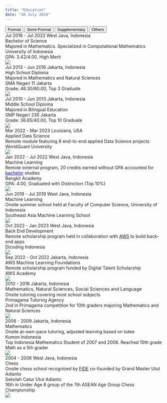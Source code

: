 ---
title: "Education"
date: "30 July 2024"
---

```{=html}
<div class="tab">
  <button class="tablinks" onclick="openEdu(event, 'formal')" id="defaultOpen">Formal</button>
  <button class="tablinks" onclick="openEdu(event, 'smifrm')">Semi-Formal</button>
  <button class="tablinks" onclick="openEdu(event, 'suplem')">Supplementary</button>
  <button class="tablinks" onclick="openEdu(event, 'others')">Others</button>
</div>

<div id="formal" class="tabcontent">
  <div class="education-card" id="bachelor">
    <div class="education-header">
      <span class="education-daterange">Jul 2016 - Jul 2022</span>
      <span class="education-location">West Java, Indonesia</span>
    </div>
    <div class="education-degree">Bachelor of Science</div>
    <div class="education-specialization">Majored in Mathematics. Specialized in Computational Mathematics</div>
    <div class="education-institution">University of Indonesia</div>
    <div class="education-gpa">GPA: 3.42/4.00, High Merit</div>
    <img class="education-logo" src="../images/University_of_Indonesia.png">
  </div>

  <div class="education-card">
    <div class="education-header">
      <span class="education-daterange">Jul 2013 - Jun 2016</span>
      <span class="education-location">Jakarta, Indonesia</span>
    </div>
    <div class="education-degree">High School Diploma</div>
    <div class="education-specialization">Majored in Mathematics and Natural Sciences</div>
    <div class="education-institution">SMA Negeri 11 Jakarta</div>
    <div class="education-gpa">Grade: 46.30/60.00, Top 3 Graduate</div>
    <img class="education-logo" src="https://upload.wikimedia.org/wikipedia/id/3/33/Logo_11Jakarta.png">
  </div>

  <div class="education-card">
    <div class="education-header">
      <span class="education-daterange">Jul 2010 - Jun 2013</span>
      <span class="education-location">Jakarta, Indonesia</span>
    </div>
    <div class="education-degree">Middle School Diploma</div>
    <div class="education-specialization">Majored in Bilingual Education</div>
    <div class="education-institution">SMP Negeri 236 Jakarta</div>
    <div class="education-gpa">Grade: 36.65/40.00, Top 10 Graduate</div>
    <img class="education-logo" src="../images/SMPN_236_Jakarta.png">
  </div>
</div>

<div id="smifrm" class="tabcontent">
  <div class="education-card">
    <div class="education-header">
      <span class="education-daterange">Mar 2022 - Mar 2023</span>
      <span class="education-location">Louisiana, USA</span>
    </div>
    <div class="education-concentration">Applied Data Science</div>
    <div class="education-detail">Remote module featuring 8 end-to-end applied Data Science projects</div>
    <div class="education-institution">WorldQuant University</div>
    <img class="education-logo" src="https://encrypted-tbn0.gstatic.com/images?q=tbn:ANd9GcTY1Gx3ClcyzzH0nKzdNyidO7ijjbx6oT2HHQ&s" style="top:12px">
  </div>

  <div class="education-card">
    <div class="education-header">
      <span class="education-daterange">Jan 2022 - Jul 2022</span>
      <span class="education-location">West Java, Indonesia</span>
    </div>
    <div class="education-concentration">Machine Learning</div>
    <div class="education-detail">Remote external program, 20 credits earned without GPA accounted for <a href="javascript:void(0)" onclick="switchToFormalTab('bachelor')" style="color:blue">bachelor</a> studies</div>
    <div class="education-institution">Bangkit Academy</div>
    <div class="education-gpa">GPA: 4.00, Graduated with Distinction (Top 10%)</div>
    <img class="education-logo" src="../images/Bangkit.png">
  </div>

  <div class="education-card">
    <div class="education-header">
      <span class="education-daterange">Jun 2019 - Jul 2019</span>
      <span class="education-location">West Java, Indonesia</span>
    </div>
    <div class="education-concentration">Machine Learning</div>
    <div class="education-detail">Onsite summer school held at Faculty of Computer Science, University of Indonesia</div>
    <div class="education-institution">Southeast Asia Machine Learning School</div>
    <img class="education-logo" src="../images/SEAMLS.jpg" style="top:12px">
  </div>
</div>

<div id="suplem" class="tabcontent">
  <div class="education-card">
    <div class="education-header">
      <span class="education-daterange">Oct 2022 - Jan 2023</span>
      <span class="education-location">West Java, Indonesia</span>
    </div>
    <div class="education-concentration">Back End Development</div>
    <div class="education-detail">Remote scholarship program held in collaboration with <span title="Amazon Web Services"><u>AWS</u></span> to build back-end apps</div>
    <div class="education-institution">Dicoding Indonesia</div>
    <img class="education-logo" src="https://dicoding-web-img.sgp1.digitaloceanspaces.com/original/jobs/dos:company_logo_dicoding_indonesia_050423140704.jpg" style="top:12px">
  </div>

  <div class="education-card">
    <div class="education-header">
      <span class="education-daterange">Sep 2022 - Oct 2022</span>
      <span class="education-location">Jakarta, Indonesia</span>
    </div>
    <div class="education-concentration">AWS Machine Learning Foundations</div>
    <div class="education-detail">Remote scholarship program funded by Digital Talent Scholarship</div>
    <div class="education-institution">AWS Academy</div>
    <img class="education-logo" src="../images/AWS_Academy.png" style="top:12px">
  </div>

  <div class="education-card">
    <div class="education-header">
      <span class="education-daterange">2010 - 2016</span>
      <span class="education-location">Jakarta, Indonesia</span>
    </div>
    <div class="education-concentration" style="font-size:1.05em">Mathematics, Natural Sciences, Social Sciences and Language</div>
    <div class="education-detail">Onsite tutoring covering most school subjects</div>
    <div class="education-institution">Primagama Tutoring Agency</div>
    <div class="education-gpa">2nd in Primagama competition for 10th graders majoring Mathematics and Natural Sciences</div>
    <img class="education-logo" src="../images/Primagama.png">
  </div>

  <div class="education-card">
    <div class="education-header">
      <span class="education-daterange">2006 - 2009</span>
      <span class="education-location">Jakarta, Indonesia</span>
    </div>
    <div class="education-concentration">Mathematics</div>
    <div class="education-detail">Onsite at-own-pace tutoring, adjusted learning based on tutee</div>
    <div class="education-institution">Kumon Indonesia</div>
    <div class="education-gpa">Top Indonesia Mathematics Student of 2007 and 2008. Reached 10th grade Math as a 5th grader</div>
    <img class="education-logo" src="https://i0.wp.com/franchiselab.com/wp-content/uploads/2024/03/Kumon-Logo-.png?fit=250%2C250&ssl=1" style="top:6px">
  </div>
</div>

<div id="others" class="tabcontent">
  <div class="education-card">
    <div class="education-header">
      <span class="education-daterange">2004 - 2006</span>
      <span class="education-location">West Java, Indonesia</span>
    </div>
    <div class="education-concentration">Chess</div>
    <div class="education-detail">Onsite chess school recognized by <span title="Fédération Internationale des Échecs"><u>FIDE</u></span> co-founded by Grand Master Utut Adianto</div>
    <div class="education-institution">Sekolah Catur Utut Adianto</div>
    <div class="education-gpa">16th in Under Age 8 group of the 7th ASEAN Age Group Chess Championship</div>
    <img class="education-logo" src="https://encrypted-tbn0.gstatic.com/images?q=tbn:ANd9GcRCmBy1ycYtpwvxJZD_mSqAdxdgKBkxRRXWvg&s">
  </div>
</div>

<script>
  document.addEventListener("DOMContentLoaded", function() {
    document.getElementById("defaultOpen").click();
  });

  function openEdu(event, eduCat) {
    var idx, tabcontent, tablinks;

    tabcontent = document.getElementsByClassName("tabcontent");
    for (idx = 0; idx < tabcontent.length; idx++) {
      tabcontent[idx].style.display = 'none';
    }

    tablinks = document.getElementsByClassName("tablinks");
    for (idx = 0; idx < tablinks.length; idx++) {
      tablinks[idx].className = tablinks[idx].className.replace(' active', '');
    }

    document.getElementById(eduCat).style.display = "block";
    event.currentTarget.className += ' active';

    // Reset the animation
    resetAnimation(eduCat);
  }

  function resetAnimation(eduCat) {
    const cards = document.querySelectorAll(`#${eduCat} .education-card`);
    let delay = 0;

    const observer = new IntersectionObserver(entries => {
      entries.forEach(entry => {
        if (entry.isIntersecting) {
          entry.target.style.animationDelay = `${delay}s`;
          entry.target.classList.add('visible');
          delay += 0.5; // Increment delay for the next card
          observer.unobserve(entry.target); // Stop observing once it has been animated
        } else {
          delay = 0; // Reset delay for non-visible cards
        }
      });
    }, {
      threshold: 0.1
    });

    cards.forEach(card => {
      card.classList.remove('visible');
      observer.observe(card);
    });
  }

  function switchToFormalTab(eduCard) {
    document.getElementById("defaultOpen").click();
    
    var targetCard = document.getElementById(eduCard);
    targetCard.scrollIntoView({behavior: "smooth", block: "center"});
    
    // Highlight the card for 3 seconds
    // targetCard.classList.add("highlight");
    // setTimeout(function() {
    //   targetCard.classList.remove("highlight");
    // }, 3000);
  }
</script>
```